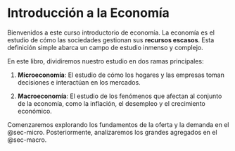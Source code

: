 # Introducción a la Economía {#sec-intro}

Bienvenidos a este curso introductorio de economía. La economía es el estudio de cómo las sociedades gestionan sus **recursos escasos**. Esta definición simple abarca un campo de estudio inmenso y complejo.

En este libro, dividiremos nuestro estudio en dos ramas principales:

1.  **Microeconomía**: El estudio de cómo los hogares y las empresas toman decisiones e interactúan en los mercados.

2.  **Macroeconomía**: El estudio de los fenómenos que afectan al conjunto de la economía, como la inflación, el desempleo y el crecimiento económico.

Comenzaremos explorando los fundamentos de la oferta y la demanda en el @sec-micro. Posteriormente, analizaremos los grandes agregados en el @sec-macro.
